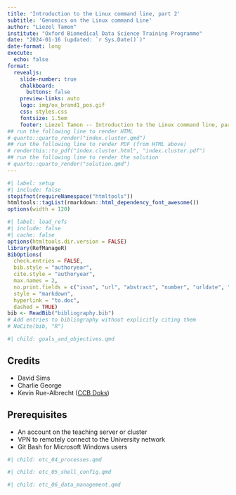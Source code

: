 ```yaml
---
title: 'Introduction to the Linux command line, part 2'
subtitle: 'Genomics on the Linux command Line'
author: "Liezel Tamon"
institute: "Oxford Biomedical Data Science Training Programme"
date: "2024-01-16 (updated: `r Sys.Date()`)"
date-format: long
execute: 
  echo: false
format:
  revealjs: 
    slide-number: true
    chalkboard: 
      buttons: false
    preview-links: auto
    logo: img/ox_brand1_pos.gif
    css: styles.css
    fontsize: 1.5em
    footer: Liezel Tamon -- Introduction to the Linux command line, part 2
## run the following line to render HTML
# quarto::quarto_render("index.cluster.qmd")
## run the following line to render PDF (from HTML above)
# renderthis::to_pdf("index.cluster.html", "index.cluster.pdf")
## run the following line to render the solution
# quarto::quarto_render("solution.qmd")
---
```


```r
#| label: setup
#| include: false
stopifnot(requireNamespace("htmltools"))
htmltools::tagList(rmarkdown::html_dependency_font_awesome())
options(width = 120)
```

```r
#| label: load_refs
#| include: false
#| cache: false
options(htmltools.dir.version = FALSE)
library(RefManageR)
BibOptions( 
  check.entries = FALSE,
  bib.style = "authoryear",
  cite.style = "authoryear",
  max.names = 2,
  no.print.fields = c("issn", "url", "abstract", "number", "urldate", "month", "pages", "file", "note"),
  style = "markdown",
  hyperlink = "to.doc",
  dashed = TRUE)
bib <- ReadBib("bibliography.bib")
# Add entries to bibliography without explicitly citing them
# NoCite(bib, "R")
```

```r
#| child: goals_and_objectives.qmd
```

## Credits

- David Sims
- Charlie George
- Kevin Rue-Albrecht ([CCB Doks](https://obds-training.github.io/Help/))

## Prerequisites

- An account on the teaching server or cluster
- VPN to remotely connect to the University network
- Git Bash for Microsoft Windows users

```r
#| child: etc_04_processes.qmd
```

```r
#| child: etc_05_shell_config.qmd
```

```r
#| child: etc_06_data_management.qmd
```
